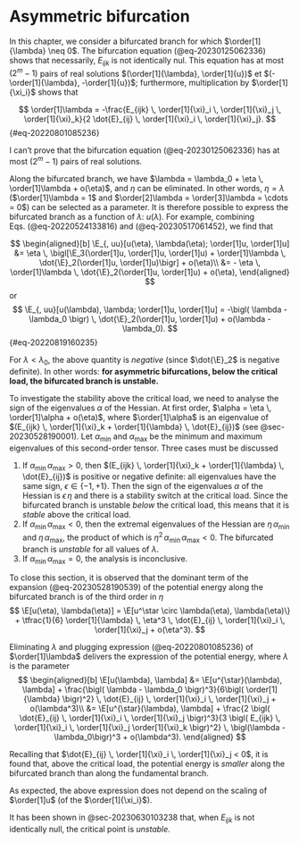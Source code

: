 # Asymmetric bifurcation

In this chapter, we consider a bifurcated branch for which $\order[1]{\lambda} \neq 0$. The bifurcation equation (@eq-20230125062336) shows that necessarily, $E_{ijk}$ is not identically nul. This equation has at most $(2^m - 1)$ pairs of real solutions $(\order[1]{\lambda}, \order[1]{u})$ et $(-\order[1]{\lambda}, -\order[1]{u})$; furthermore, multiplication by $\order[1]{\xi_i}$ shows that

$$
\order[1]\lambda = -\frac{E_{ijk} \, \order[1]{\xi}_i \, \order[1]{\xi}_j \, \order[1]{\xi}_k}{2 \dot{E}_{ij} \, \order[1]{\xi}_i \, \order[1]{\xi}_j}.
$$ {#eq-20220801085236}

::: {.callout-warning}
I can't prove that the bifurcation equation (@eq-20230125062336) has at most $(2^m - 1)$ pairs of real solutions.
:::

Along the bifurcated branch, we have $\lambda = \lambda_0 + \eta \, \order[1]\lambda + o(\eta)$, and $\eta$ can be eliminated. In other words, $\eta=\lambda$ ($\order[1]\lambda = 1$ and $\order[2]\lambda = \order[3]\lambda = \cdots = 0$) can be selected as a parameter. It is therefore possible to express the bifurcated branch as a function of $\lambda$: $u(\lambda)$. For example, combining Eqs. (@eq-20220524133816) and (@eq-20230517061452), we find that

$$
\begin{aligned}[b]
\E_{, uu}[u(\eta), \lambda(\eta); \order[1]u, \order[1]u]
&= \eta \, \bigl[\E_3(\order[1]u, \order[1]u, \order[1]u)  + \order[1]\lambda \, \dot{\E}_2(\order[1]u, \order[1]u)\bigr] + o(\eta)\\
&= - \eta \, \order[1]\lambda \, \dot{\E}_2(\order[1]u, \order[1]u) + o(\eta),
\end{aligned}
$$
or
$$
\E_{, uu}[u(\lambda), \lambda; \order[1]u, \order[1]u] = -\bigl( \lambda - \lambda_0 \bigr) \, \dot{\E}_2(\order[1]u, \order[1]u) + o(\lambda - \lambda_0).
$$ {#eq-20220819160235}

For $\lambda < \lambda_0$, the above quantity is *negative* (since $\dot{\E}_2$ is negative definite). In other words: **for asymmetric bifurcations, below the critical load, the bifurcated branch is unstable.**

To investigate the stability above the critical load, we need to analyse the sign of the eigenvalues $\alpha$ of the Hessian. At first order, $\alpha = \eta \, \order[1]\alpha + o(\eta)$, where $\order[1]\alpha$ is an eigenvalue of $(E_{ijk} \, \order[1]{\xi}_k + \order[1]{\lambda} \, \dot{E}_{ij})$ (see @sec-20230528190001). Let $\alpha_{\min}$ and $\alpha_{\max}$ be the minimum and maximum eigenvalues of this second-order tensor. Three cases must be discussed

1. If $\alpha_{\min} \, \alpha_{\max} > 0$, then $(E_{ijk} \, \order[1]{\xi}_k + \order[1]{\lambda} \, \dot{E}_{ij})$ is positive or negative definite: all eigenvalues have the same sign, $\epsilon \in \{-1, +1\}$. Then the sign of the eigenvalues $\alpha$ of the Hessian is $\epsilon \, \eta$ and there is a stability switch at the critical load. Since the bifurcated branch is unstable *below* the critical load, this means that it is *stable* above the critical load.
2. If $\alpha_{\min} \, \alpha_{\max} < 0$, then the extremal eigenvalues of the Hessian are $\eta \, \alpha_{\min}$ and $\eta \, \alpha_{\max}$, the product of which is $\eta^2 \, \alpha_{\min} \, \alpha_{\max} < 0$. The bifurcated branch is *unstable* for all values of $\lambda$.
3. If $\alpha_{\min} \, \alpha_{\max} = 0$, the analysis is inconclusive.

To close this section, it is observed that the dominant term of the expansion (@eq-20230528190539) of the potential energy along the bifurcated branch is of the third order in $\eta$
$$
\E[u(\eta), \lambda(\eta)] = \E[u^\star \circ \lambda(\eta), \lambda(\eta)\} + \tfrac{1}{6} \order[1]{\lambda} \, \eta^3 \, \dot{E}_{ij} \, \order[1]{\xi}_i \, \order[1]{\xi}_j + o(\eta^3).
$$

Eliminating $\lambda$ and plugging expression (@eq-20220801085236) of $\order[1]\lambda$ delivers the expression of the potential energy, where $\lambda$ is the parameter
$$
\begin{aligned}[b]
\E[u(\lambda), \lambda] &= \E[u^{\star}(\lambda), \lambda] + \frac{\bigl( \lambda - \lambda_0 \bigr)^3}{6\bigl( \order[1]{\lambda} \bigr)^2} \, \dot{E}_{ij} \, \order[1]{\xi}_i \, \order[1]{\xi}_j + o(\lambda^3)\\
&= \E[u^{\star}(\lambda), \lambda] + \frac{2 \bigl( \dot{E}_{ij} \, \order[1]{\xi}_i \, \order[1]{\xi}_j \bigr)^3}{3 \bigl( E_{ijk} \, \order[1]{\xi}_i \, \order[1]{\xi}_j \order[1]{\xi}_k \bigr)^2} \, \bigl(\lambda - \lambda_0\bigr)^3 + o(\lambda^3).
\end{aligned}
$$

Recalling that $\dot{E}_{ij} \, \order[1]{\xi}_i \, \order[1]{\xi}_j < 0$, it is found that, above the critical load, the potential energy is *smaller* along the bifurcated branch than along the fundamental branch.

::: {.callout-note}
As expected, the above expression does not depend on the scaling of $\order[1]u$ (of the $\order[1]{\xi_i}$).
:::

::: {.callout-note}
It has been shown in @sec-20230630103238 that, when $E_{ijk}$ is not identically null, the critical point is *unstable*.
:::
